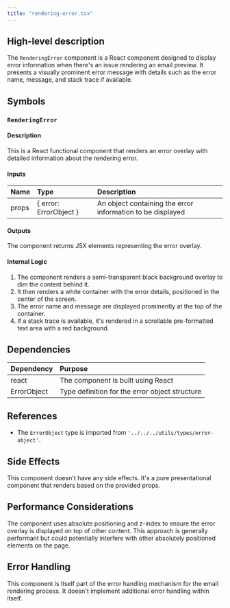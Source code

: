 ```yaml
---
title: "rendering-error.tsx"
---
```


## High-level description
The `RenderingError` component is a React component designed to display error information when there's an issue rendering an email preview. It presents a visually prominent error message with details such as the error name, message, and stack trace if available.

## Symbols

### `RenderingError`
#### Description
This is a React functional component that renders an error overlay with detailed information about the rendering error.

#### Inputs
| Name | Type | Description |
|:-----|:-----|:------------|
| props | { error: ErrorObject } | An object containing the error information to be displayed |

#### Outputs
The component returns JSX elements representing the error overlay.

#### Internal Logic
1. The component renders a semi-transparent black background overlay to dim the content behind it.
2. It then renders a white container with the error details, positioned in the center of the screen.
3. The error name and message are displayed prominently at the top of the container.
4. If a stack trace is available, it's rendered in a scrollable pre-formatted text area with a red background.

## Dependencies
| Dependency | Purpose |
|:-----------|:--------|
| react | The component is built using React |
| ErrorObject | Type definition for the error object structure |

## References
- The `ErrorObject` type is imported from `'../../../utils/types/error-object'`.

## Side Effects
This component doesn't have any side effects. It's a pure presentational component that renders based on the provided props.

## Performance Considerations
The component uses absolute positioning and z-index to ensure the error overlay is displayed on top of other content. This approach is generally performant but could potentially interfere with other absolutely positioned elements on the page.

## Error Handling
This component is itself part of the error handling mechanism for the email rendering process. It doesn't implement additional error handling within itself.